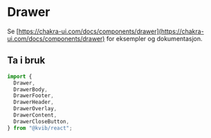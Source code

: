 
<Meta title="Komponenter/Drawer" />

# Drawer

Se [https://chakra-ui.com/docs/components/drawer](https://chakra-ui.com/docs/components/drawer) for eksempler og dokumentasjon.

## Ta i bruk

```jsx
import {
  Drawer,
  DrawerBody,
  DrawerFooter,
  DrawerHeader,
  DrawerOverlay,
  DrawerContent,
  DrawerCloseButton,
} from "@kvib/react";
```
